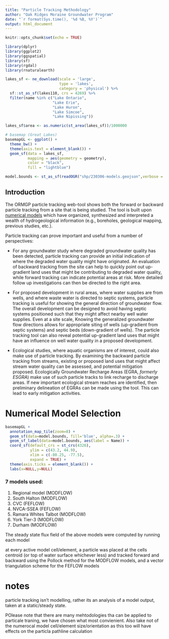 ```yaml
---
title: "Particle Tracking Methodology"
author: "Oak Ridges Moraine Groundwater Program"
date: "`r format(Sys.time(), '%d %B, %Y')`"
output: html_document
---
```


```r
knitr::opts_chunk$set(echo = TRUE)

library(dplyr)
library(ggplot2)
library(ggspatial)
library(sf)
library(rgdal)
library(rnaturalearth)
```

```r
lakes_sf <- ne_download(scale = 'large',
                        type = 'lakes',
                        category = 'physical') %>%
  sf::st_as_sf(lakes110, crs = 4269) %>%
  filter(name %in% c("Lake Ontario",
                     "Lake Erie",
                     "Lake Huron",
                     "Lake Simcoe",
                     "Lake Nipissing"))

lakes_sf$area <- as.numeric(st_area(lakes_sf))/1000000

# basemap (Great Lakes)
basemapGL <- ggplot() +
  theme_bw() +
  theme(axis.text = element_blank()) +  
  geom_sf(data = lakes_sf,
          mapping = aes(geometry = geometry),
          color = "black",
          fill = "lightblue")
```

```r
model.bounds <- st_as_sf(readOGR("shp/230306-models.geojson",verbose = FALSE))
```


## Introduction

The ORMGP particle tracking web-tool shows both the forward or backward particle tracking from a site that is being studied.  The tool is built upon [numerical models](/snapshots/md/numerical-model-custodianship-program.html) which have organized, synthesized and interpreted a wealth of hydrogeological information (e.g., boreholes, geological mapping, previous studies, etc.). 


Particle tracking can prove important and useful from a number of perspectives:

- For any groundwater study where degraded groundwater quality has been detected, particle tracking can provide an initial indication of where the degraded water quality might have originated.  An evaluation of backward tracking from the site can help to quickly point out up-gradient land uses that might be contributing to degraded water quality, while forward tracking can indicate potential areas at risk. More detailed follow up investigations can then be directed to the right area.

- For proposed development in rural areas, where water supplies are from wells, and where waste water is directed to septic systems, particle tracking is useful for showing the general direction of groundwater flow. The overall development can be designed to avoid having septic systems positioned such that they might affect nearby well water supplies. Even at a site scale, Knowing the generalized groundwater flow directions allows for appropriate siting of wells (up-gradient from septic systems) and septic beds (down-gradient of wells).  The particle tracking tool can also reveal potential up-gradient land uses that might have an influence on well water quality in a proposed development.

- Ecological studies, where aquatic organisms are of interest, could also make use of particle tracking.  By examining the backward particle tracking from streams, existing or proposed land uses that might affect stream water quality can be assessed, and potential mitigation proposed. Ecologically Groundwater Recharge Areas (EGRA, *formerly ESGRA*) make use of such particle tracks to link recharge to discharge areas.  If new important ecological stream reaches are identified, then preliminary delineation of EGRAs can be made using the tool.  This can lead to early mitigation activities.



# Numerical Model Selection

```r
basemapGL +
  annotation_map_tile(zoom=8) +
  geom_sf(data=model.bounds, fill='blue', alpha=.3) +
  geom_sf_label(data=model.bounds, aes(label = Name)) +
  coord_sf(default_crs = st_crs(4326),
           ylim = c(43.2, 44.9),
           xlim = c(-80.25, -77.5),
           expand = TRUE) +
  theme(axis.ticks = element_blank()) +
  labs(x=NULL,y=NULL)
```




### 7 models used:

1. Regional model (MODFLOW)
1. South Halton (MODFLOW)
1. CVC (FEFLOW)
1. NVCA-SSEA (FEFLOW)
1. Ramara Whites Talbot (MODFLOW)
1. York Tier-3 (MODFLOW)
1. Durham (MODFLOW)


The steady state flux field of the above models were computed by running each model

at every active model cell/element, a particle was placed at the cells centroid (or top of water surface whichever less) and tracked forward and backward using the Pollock method for the MODFLOW models, and a vector triangulation scheme for the FEFLOW models






# notes


particle tracking isn't modelling, rather its an analysis of a model output, taken at a static/steady state.


POlease note that there are many mehtodologies tha can be applied to particale traning, we have chosen what most convienient.  Also take not of the numerocal model cell/element size/orientation as this too will have effects on the particla pathline calculation